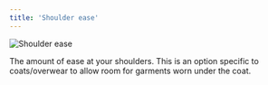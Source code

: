 ```yaml
---
title: 'Shoulder ease'
---
```


![Shoulder ease](./shoulderease.svg)

The amount of ease at your shoulders. This is an option specific to coats/overwear to allow room for garments worn under the coat.
